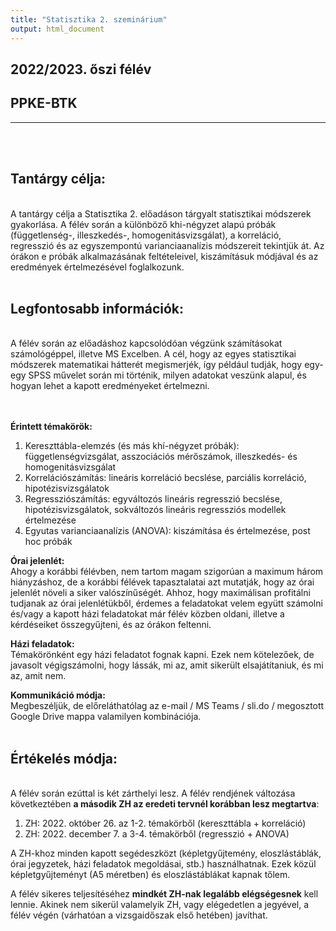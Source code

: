 ---
title: "Statisztika 2. szeminárium"
output: html_document
---

## 2022/2023. őszi félév
## PPKE-BTK


***

<br><br>  

## Tantárgy célja:
<br>
A tantárgy célja a Statisztika 2. előadáson tárgyalt statisztikai módszerek gyakorlása. A félév során a különböző khi-négyzet alapú próbák (függetlenség-, illeszkedés-, homogenitásvizsgálat), a korreláció, regresszió és az egyszempontú varianciaanalízis módszereit tekintjük át. Az órákon e próbák alkalmazásának feltételeivel, kiszámításuk módjával és az eredmények értelmezésével foglalkozunk.
<br><br>  

## Legfontosabb információk:
<br>
A félév során az előadáshoz kapcsolódóan végzünk számításokat számológéppel, illetve MS Excelben. A cél, hogy az egyes statisztikai módszerek matematikai hátterét megismerjék, így például tudják, hogy egy-egy SPSS művelet során mi történik, milyen adatokat veszünk alapul, és hogyan lehet a kapott eredményeket értelmezni.  
<br><br>

**Érintett témakörök:**  

1.	Kereszttábla-elemzés (és más khí-négyzet próbák): függetlenségvizsgálat, asszociációs mérőszámok, illeszkedés- és homogenitásvizsgálat
2.	Korrelációszámítás: lineáris korreláció becslése, parciális korreláció, hipotézisvizsgálatok
3.	Regressziószámítás: egyváltozós lineáris regresszió becslése, hipotézisvizsgálatok, sokváltozós lineáris regressziós modellek értelmezése
4.	Egyutas varianciaanalízis (ANOVA): kiszámítása és értelmezése, post hoc próbák

**Órai jelenlét:**  
Ahogy a korábbi félévben, nem tartom magam szigorúan a maximum három hiányzáshoz, de a korábbi félévek tapasztalatai azt mutatják, hogy az órai jelenlét növeli a siker valószínűségét. Ahhoz, hogy maximálisan profitálni tudjanak az órai jelenlétükből, érdemes a feladatokat velem együtt számolni és/vagy a kapott házi feladatokat már félév közben oldani, illetve a kérdéseiket összegyűjteni, és az órákon feltenni.  

**Házi feladatok:**  
Témakörönként egy házi feladatot fognak kapni. Ezek nem kötelezőek, de javasolt végigszámolni, hogy lássák, mi az, amit sikerült elsajátítaniuk, és mi az, amit nem. 

**Kommunikáció módja:**  
Megbeszéljük, de előreláthatólag az e-mail / MS Teams / sli.do / megosztott Google Drive mappa valamilyen kombinációja.
<br><br>  

## Értékelés módja:  
<br>
A félév során ezúttal is két zárthelyi lesz. A félév rendjének változása következtében **a második ZH az eredeti tervnél korábban lesz megtartva**:  

1. ZH: 2022. október 26. az 1-2. témakörből (kereszttábla + korreláció)
2. ZH: 2022. december 7. a 3-4. témakörből (regresszió + ANOVA)

A ZH-khoz minden kapott segédeszközt (képletgyűjtemény, eloszlástáblák, órai jegyzetek, házi feladatok megoldásai, stb.) használhatnak. Ezek közül képletgyűjteményt (A5 méretben) és eloszlástáblákat kapnak tőlem.  

A félév sikeres teljesítéséhez **mindkét ZH-nak legalább elégségesnek** kell lennie. Akinek nem sikerül valamelyik ZH, vagy elégedetlen a jegyével, a félév végén (várhatóan a vizsgaidőszak első hetében) javíthat.
